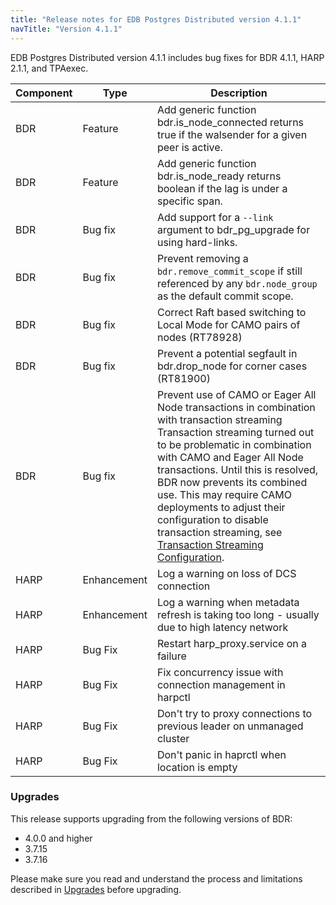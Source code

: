 ```yaml
---
title: "Release notes for EDB Postgres Distributed version 4.1.1"
navTitle: "Version 4.1.1"
---
```


EDB Postgres Distributed version 4.1.1 includes bug fixes for BDR 4.1.1, HARP 2.1.1, and
TPAexec.

| Component | Type        | Description                                                                                                                                                                                                                                                                                                                                                                                                                                              |
|-----------|------------ |----------------------------------------------------------------------------------------------------------------------------------------------------------------------------------------------------------------------------------------------------------------------------------------------------------------------------------------------------------------------------------------------------------------------------------------------------------|
| BDR       | Feature     | Add generic function bdr.is_node_connected returns true if the walsender for a given peer is active.                                                                                                                                                                                                                                                                                                                                                     |
| BDR       | Feature     | Add generic function bdr.is_node_ready returns boolean if the lag is under a specific span.                                                                                                                                                                                                                                                                                                                                                              |
| BDR       | Bug fix     | Add support for a `--link` argument to bdr_pg_upgrade for using hard-links.                                                                                                                                                                                                                                                                                                                                                                              |
| BDR       | Bug fix     | Prevent removing a `bdr.remove_commit_scope` if still referenced by any `bdr.node_group` as the default commit scope.                                                                                                                                                                                                                                                                                                                                    |
| BDR       | Bug fix     | Correct Raft based switching to Local Mode for CAMO pairs of nodes (RT78928)                                                                                                                                                                                                                                                                                                                                                                             |
| BDR       | Bug fix     | Prevent a potential segfault in bdr.drop_node for corner cases (RT81900)                                                                                                                                                                                                                                                                                                                                                                                 |
| BDR       | Bug fix     | Prevent use of CAMO or Eager All Node transactions in combination with transaction streaming   Transaction streaming turned out to be problematic in combination with CAMO and Eager All Node transactions. Until this is resolved, BDR now prevents its combined use. This may require CAMO deployments to adjust their configuration to disable transaction streaming, see [Transaction Streaming Configuration](transaction-streaming#configuration). |
| HARP      | Enhancement | Log a warning on loss of DCS connection                                                      |   |
| HARP      | Enhancement | Log a warning when metadata refresh is taking too long - usually due to high latency network |   |
| HARP      | Bug Fix     | Restart harp_proxy.service on a failure                                                      |   |
| HARP      | Bug Fix     | Fix concurrency issue with connection management in harpctl                                  |   |
| HARP      | Bug Fix     | Don't try to proxy connections to previous leader on unmanaged cluster                       |   |
| HARP      | Bug Fix     | Don't panic in haprctl when location is empty                                                |   |

### Upgrades

This release supports upgrading from the following versions of BDR:

-   4.0.0 and higher
-   3.7.15
-   3.7.16

Please make sure you read and understand the process and limitations described
in [Upgrades](/pgd/latest/upgrades/) before upgrading.